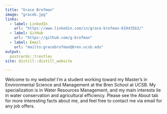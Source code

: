 ```yaml
---
title: "Grace Brofman"
image: "graceb.jpg"
links:
  - label: LinkedIn
    url: "https://www.linkedin.com/in/grace-brofman-819435b2/"
  - label: GitHub
    url: "https://github.com/g-brofman"
  - label: Email
    url: "mailto:gracebrofman@bren.ucsb.edu"
output:
  postcards::trestles
site: distill::distill_website 

---
```

 
Welcome to my website! I'm a student working toward my Master's in Environmental Science and Management at the Bren School at UCSB. My specialization is in Water Resources Management, and my main interests lie in water conservation and agricultural efficiency. Please see the About tab for more interesting facts about me, and feel free to contact me via email for any job offers.


